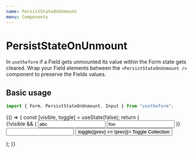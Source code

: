 ---
name: PersistStateOnUnmount
menu: Components
---


# PersistStateOnUnmount

In `usetheform` if a Field gets unmounted its value within the Form state gets cleared.
Wrap your Field elements between the `<PersistStateOnUnmount />` component to preserve the Fields values.

## Basic usage

```javascript
import { Form, PersistStateOnUnmount, Input } from "usetheform";
```

<Playground>
  {() => {
    const [visible, toggle] = useState(false);
    return (
      <Form>
        <PersistStateOnUnmount>
          {!visible && (
            <Collection object name="user">
              <Input type="text" name="name" value="abc" />
              <Input type="text" name="lastname" value="foo" />
            </Collection>
          )}
          <Input type="text" name="other" />
        </PersistStateOnUnmount>
        <button type="button" onClick={() => toggle((prev) => !prev)}>
          Toggle Collection
        </button>
      </Form>
    );
  }}
</Playground>
